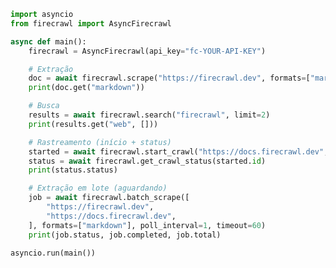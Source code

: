 ```python Python
import asyncio
from firecrawl import AsyncFirecrawl

async def main():
    firecrawl = AsyncFirecrawl(api_key="fc-YOUR-API-KEY")

    # Extração
    doc = await firecrawl.scrape("https://firecrawl.dev", formats=["markdown"])  # type: ignore[arg-type]
    print(doc.get("markdown"))

    # Busca
    results = await firecrawl.search("firecrawl", limit=2)
    print(results.get("web", []))

    # Rastreamento (início + status)
    started = await firecrawl.start_crawl("https://docs.firecrawl.dev", limit=3)
    status = await firecrawl.get_crawl_status(started.id)
    print(status.status)

    # Extração em lote (aguardando)
    job = await firecrawl.batch_scrape([
        "https://firecrawl.dev",
        "https://docs.firecrawl.dev",
    ], formats=["markdown"], poll_interval=1, timeout=60)
    print(job.status, job.completed, job.total)

asyncio.run(main())
```
